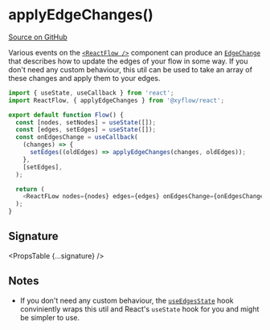 
# applyEdgeChanges()

[Source on GitHub](https://github.com/wbkd/react-flow/blob/f919cb152dd5a92ec3b4d7e4568ffe099bc2af39/packages/react/src/utils/changes.ts#L122)

Various events on the [`<ReactFlow />`](../react-flow) component can produce an
[`EdgeChange`](../types/edge-change) that describes how to update the edges of your
flow in some way. If you don't need any custom behaviour, this util can be used to
take an array of these changes and apply them to your edges.

```js
import { useState, useCallback } from 'react';
import ReactFlow, { applyEdgeChanges } from '@xyflow/react';

export default function Flow() {
  const [nodes, setNodes] = useState([]);
  const [edges, setEdges] = useState([]);
  const onEdgesChange = useCallback(
    (changes) => {
      setEdges((oldEdges) => applyEdgeChanges(changes, oldEdges));
    },
    [setEdges],
  );

  return (
    <ReactFLow nodes={nodes} edges={edges} onEdgesChange={onEdgesChange} />
  );
}
```

## Signature

<PropsTable {...signature} />

## Notes

- If you don't need any custom behaviour, the [`useEdgesState`](../hooks/use-edges-state)
  hook conviniently wraps this util and React's `useState` hook for you and might
  be simpler to use.
